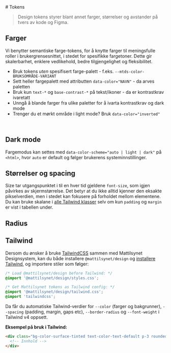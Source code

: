
<Meta title="Designsystem/Tokens" />
# <EyedropperIcon /> Tokens

> Design tokens styrer blant annet farger, størrelser og avstander på tvers av kode og Figma. 

<JumpTo />

## Farger
Vi benytter semantiske farge-tokens, for å knytte farger til meningsfulle roller i brukergrensesnittet, i stedet for spesifikke fargetoner.
Dette gir skalerbarhet, enklere vedlikehold, bedre tilgjengelighet og fleksibilitet.

- Bruk tokens *uten* spesifisert farge-palett - f.eks. `--mtds-color-BRUKSOMRÅDE-VARIANT`
- Sett heller fargepalett med attributten `data-color="NAVN"` - da arves paletten
- Bruk kun `text-*` og `base-contrast-*` på tekst/ikoner - da er kontrastkrav ivaretatt
- Unngå å blande farger fra ulike paletter for å ivarta kontrastkrav og dark mode
- Trenger du et mørkt område i light mode? Bruk `data-color="inverted"`

<br />
<Wide><Colors /></Wide>

<Divider data-gap={15} />

## Dark mode

Fargemodus kan settes med `data-color-scheme="auto | light | dark"` på `<html>`, hvor `auto` er default og følger brukerens systeminnstillinger.

<Divider data-gap={15} />

## Størrelser og spacing
Size tar utgangspunktet i til en hver tid gjeldene `font-size`, som igjen påvirkes av skjermstørrelse.
Det betyr at du ikke alltid kjenner den eksakte pikselverdien, men i stedet kan fokusere på forholdet mellom elementene.
Du kan bruke skalane i [alle Tailwind klasser](https://tailwindcss.com/docs/) selv om kun `padding` og `margin` er vist i tabellen under.
<Sizes />

<Divider data-gap={15} />

## Radius
<Radius />

<Divider data-gap={15} />

## Tailwind
Dersom du ønsker å bruke [TailwindCSS](https://tailwindcss.com/) sammen med Mattilsynet Designsystem, kan du både installere `@mattilsynet/design` og [installere Tailwind](https://tailwindcss.com/docs/installation/), og importere stiler som følger:

```css
/* Load @mattilsynet/design before Tailwind: */
@import '@mattilsynet/design/styles.css';

/* Get Mattilsynet tokens as Tailwind config: */
@import '@mattilsynet/design/tailwind.css';
@import 'tailwindcss';
```
Da får du automatiske Tailwind-verdier for `--color` (farger og bakgrunner), `--spacing` (padding, margin, gaps etc), `--border-radius` og `--font-weight` i Tailwind v4 oppsett.

**Eksempel på bruk i Tailwind:**

```html
<div class="bg-color-surface-tinted text-color-text-default p-3 rounded-sm font-bold">
  <!-- Innhold -->
</div>
```